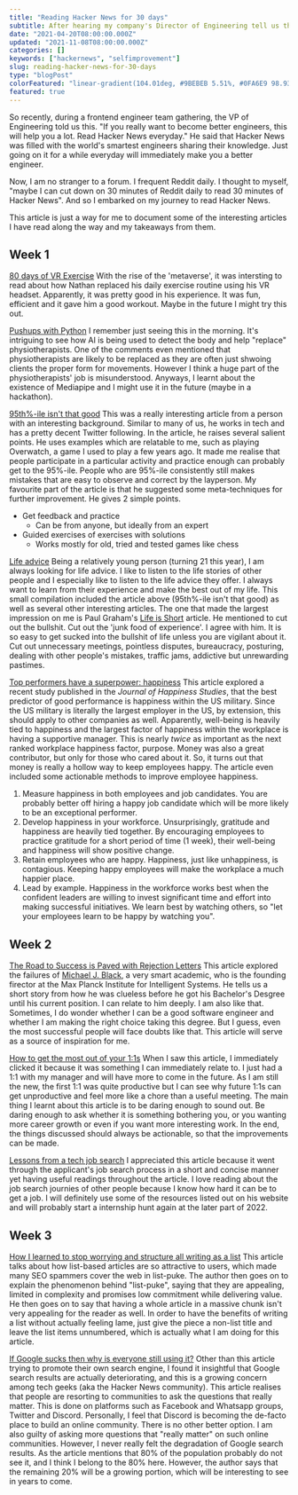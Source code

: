 ```yaml
---
title: "Reading Hacker News for 30 days"
subtitle: After hearing my company's Director of Engineering tell us that reading Hacker News daily will make us better, I decided to try it for 30 days.
date: "2021-04-20T08:00:00.000Z"
updated: "2021-11-08T08:00:00.000Z"
categories: []
keywords: ["hackernews", "selfimprovement"]
slug: reading-hacker-news-for-30-days
type: "blogPost"
colorFeatured: "linear-gradient(104.01deg, #9BEBEB 5.51%, #0FA6E9 98.93%)"
featured: true
---
```


So recently, during a frontend engineer team gathering, the VP of Engineering told us this. "If you really want to become better engineers, this will help you a lot. Read Hacker News everyday." He said that Hacker News was filled with the world's smartest engineers sharing their knowledge. Just going on it for a while everyday will immediately make you a better engineer.

Now, I am no stranger to a forum. I frequent Reddit daily. I thought to myself, "maybe I can cut down on 30 minutes of Reddit daily to read 30 minutes of Hacker News". And so I embarked on my journey to read Hacker News.

This article is just a way for me to document some of the interesting articles I have read along the way and my takeaways from them.

## Week 1

[80 days of VR Exercise](https://www.nathanlippi.com/blog/digital-dojo)
With the rise of the 'metaverse', it was intersting to read about how Nathan replaced his daily exercise routine using his VR headset. Apparently, it was pretty good in his experience. It was fun, efficient and it gave him a good workout. Maybe in the future I might try this out.

[Pushups with Python](https://aryanvij02.medium.com/push-ups-with-python-mediapipe-open-a544bd9b4351)
I remember just seeing this in the morning. It's intriguing to see how AI is being used to detect the body and help "replace" physiotherapists. One of the comments even mentioned that physiotherapists are likely to be replaced as they are often just shwoing clients the proper form for movements.
However I think a huge part of the physiotherapists' job is misunderstood. Anyways, I learnt about the existence of Mediapipe and I might use it in the future (maybe in a hackathon).

[95th%-ile isn't that good](https://danluu.com/p95-skill/)
This was a really interesting article from a person with an interesting background. Similar to many of us, he works in tech and has a pretty decent Twitter following.
In the article, he raises several salient points. He uses examples which are relatable to me, such as playing Overwatch, a game I used to play a few years ago.
It made me realise that people participate in a particular activity and practice enough can probably get to the 95%-ile. People who are 95%-ile consistently still makes mistakes
that are easy to observe and correct by the layperson.
My favourite part of the article is that he suggested some meta-techniques for further improvement. He gives 2 simple points.

- Get feedback and practice
  - Can be from anyone, but ideally from an expert
- Guided exercises of exercises with solutions
  - Works mostly for old, tried and tested games like chess

[Life advice](https://www.benkuhn.net/weeklyessays/)
Being a relatively young person (turning 21 this year), I am always looking for life advice. I like to listen to the life stories of other people and I especially like to listen
to the life advice they offer. I always want to learn from their experience and make the best out of my life.
This small compilation included the article above (95th%-ile isn't that good) as well as several other interesting articles.
The one that made the largest impression on me is Paul Graham's [Life is Short](http://paulgraham.com/vb.html) article. He mentioned to cut out the bullshit. Cut out the 'junk food of experience'.
I agree with him. It is so easy to get sucked into the bullshit of life unless you are vigilant about it. Cut out unnecessary meetings, pointless disputes, bureaucracy, posturing, dealing
with other people's mistakes, traffic jams, addictive but unrewarding pastimes.

[Top performers have a superpower: happiness](https://sloanreview.mit.edu/article/top-performers-have-a-superpower-happiness/)
This article explored a recent study published in the <i>Journal of Happiness Studies</i>, that the best predictor of good performance is happiness within the US military.
Since the US military is literally the largest employer in the US, by extension, this should apply to other companies as well.
Apparently, well-being is heavily tied to happiness and the largest factor of happiness within the workplace is having a supportive manager. This is nearly <i>twice</i> as important as
the next ranked workplace happiness factor, purpose.
Money was also a great contributor, but only for those who cared about it. So, it turns out that money is really a hollow way to keep employees happy.
The article even included some actionable methods to improve employee happiness.

1. Measure happiness in both employees and job candidates.
   You are probably better off hiring a happy job candidate which will be more likely to be an exceptional performer.
2. Develop happiness in your workforce.
   Unsurprisingly, gratitude and happiness are heavily tied together. By encouraging employees to practice gratitude for a short period of time (1 week), their well-being and
   happiness will show positive change.
3. Retain employees who are happy.
   Happiness, just like unhappiness, is contagious. Keeping happy employees will make the workplace a much happier place.
4. Lead by example.
   Happiness in the workforce works best when the confident leaders are willing to invest significant time and effort into making successful initiatives. We learn best by
   watching others, so "let your employees learn to be happy by watching you".

## Week 2

[The Road to Success is Paved with Rejection Letters](https://perceiving-systems.blog/en/news/the-road-to-success-is-paved-with-rejection-letters)
This article explored the failures of [Michael J. Black](https://en.wikipedia.org/wiki/Michael_J._Black), a very smart academic, who is the founding firector at the Max Planck
Institute for Intelligent Systems. He tells us a short story from how he was clueless before he got his Bachelor's Desgree until his current position. I can relate to him
deeply. I am also like that. Sometimes, I do wonder whether I can be a good software engineer and whether I am making the right choice taking this degree. But I guess,
even the most successful people will face doubts like that. This article will serve as a source of inspiration for me.

[How to get the most out of your 1:1s](https://erik.wiffin.com/posts/how-to-get-the-most-out-of-your-11s/)
When I saw this article, I immediately clicked it because it was something I can immediately relate to. I just had a 1:1 with my manager and will have more to come in the
future. As I am still the new, the first 1:1 was quite productive but I can see why future 1:1s can get unproductive and feel more like a chore than a useful meeting.
The main thing I learnt about this article is to be daring enough to sound out. Be daring enough to ask whether it is something bothering you, or you wanting more
career growth or even if you want more interesting work. In the end, the things discussed should always be actionable, so that the improvements can be made.

[Lessons from a tech job search](https://blog.nindalf.com/posts/tech-interview/)
I appreciated this article because it went through the applicant's job search process in a short and concise manner yet having useful readings throughout the article.
I love reading about the job search journies of other people because I know how hard it can be to get a job. I will definitely use some of the resources listed out on his
website and will probably start a internship hunt again at the later part of 2022.

## Week 3

[How I learned to stop worrying and structure all writing as a list](https://dynomight.net/lists/)
This article talks about how list-based articles are so attractive to users, which made many SEO spammers cover the web in list-puke. The author then goes on to explain
the phenomenon behind "list-puke", saying that they are appealing, limited in complexity and promises low commitment while delivering value. He then goes on to say that
having a whole article in a massive chunk isn't very appealing for the reader as well. In order to have the benefits of writing a list without actually feeling lame,
just give the piece a non-list title and leave the list items unnumbered, which is actually what I am doing for this article.

[If Google sucks then why is everyone still using it?](https://abhinavsharma.com/blog/google-alternatives)
Other than this article trying to promote their own search engine, I found it insightful that Google search results are actually deteriorating, and this is a growing
concern among tech geeks (aka the Hacker News community). This article realises that people are resorting to communities to ask the questions that really matter.
This is done on platforms such as Facebook and Whatsapp groups, Twitter and Discord. Personally, I feel that Discord is becoming the de-facto place to build an online
community. There is no other better option. I am also guilty of asking more questions that "really matter" on such online communities. However, I never really felt the
degradation of Google search results. As the article mentions that 80% of the population probably do not see it, and I think I belong to the 80% here. However, the author says
that the remaining 20% will be a growing portion, which will be interesting to see in years to come.
